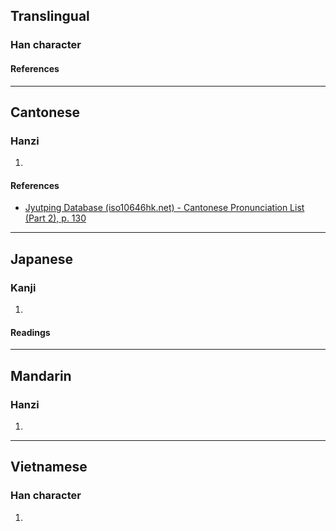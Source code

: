 {{character info/new}}
==Translingual==

===Han character===
{{Han char|rn=75|rad=木|as=10|sn=14|four=45993|canj=DQMF|ids=⿰木素}}

====References====
{{Han ref|kx=0543.270|dkj=15248|dj=0931.130|hdz=21259.060|uh=69A1}}

----

==Cantonese==

===Hanzi===
{{yue-hanzi|jyut=[[sou3]]|y=sou3}}

# {{defn|lang=yue|sort=木10}}

====References====
* [http://www.iso10646hk.net/jp/document/download.jsp Jyutping Database (iso10646hk.net) - Cantonese Pronunciation List (Part 2), p. 130]

----

==Japanese==

===Kanji===
{{ja-kanji|grade=|rs=木10}}

# {{defn|lang=ja|sort=木10}}

====Readings====
{{ja-readings
|on=そ
|kun=きじ
}}

----

==Mandarin==

===Hanzi===
{{cmn-hanzi|pin=[[sù]] ([[su4]])|wg=su<sup>4</sup>}}

# {{defn|lang=cmn|sort=木10}}

----

==Vietnamese==

===Han character===
{{vi-readings|rs=木10|reading=tử}}

# {{defn|lang=vi|sort=木10}}